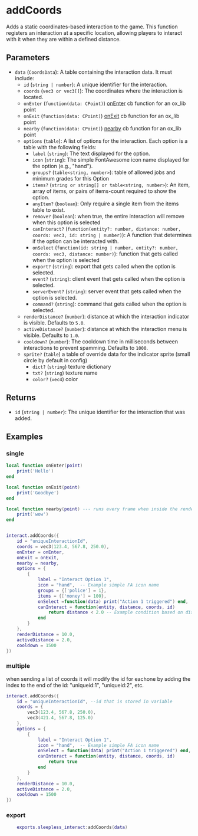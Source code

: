 
# addCoords

Adds a static coordinates-based interaction to the game. This function registers an interaction at a specific location, allowing players to interact with it when they are within a defined distance.

## Parameters

- `data` (`CoordsData`): A table containing the interaction data. It must include:
  - `id` (`string | number`): A unique identifier for the interaction.
  - `coords` (`vec3 or vec3[]`): The coordinates where the interaction is located.
  - `onEnter` (`function(data: CPoint)`) [onEnter](https://overextended.dev/ox_lib/Modules/Points/Lua/Client) cb function for an ox_lib point
  - `onExit` (`function(data: CPoint)`)  [onExit](https://overextended.dev/ox_lib/Modules/Points/Lua/Client) cb function for an ox_lib point
  - `nearby` (`function(data: CPoint)`)  [nearby](https://overextended.dev/ox_lib/Modules/Points/Lua/Client) cb function for an ox_lib point
  - `options` (`table`): A list of options for the interaction. Each option is a table with the following fields:
    - `label` (`string`): The text displayed for the option.
    - `icon` (`string`): The simple FontAwesome icon name displayed for the option (e.g., "hand").
    - `groups?` (`table<string, number>`): table of allowed jobs and minimum grades for this Option
    - `items?` (`string or string[] or table<string, number>`): An item, array of items, or pairs of items-count required to show the option.
    - `anyItem?` (`boolean`): Only require a single item from the items table to exist.
    - `remove?` (`boolean`): when true, the entire interaction will remove when this option is selected
    - `canInteract?` (`function(entity?: number, distance: number, coords: vec3, id: string | number)`): A function that determines if the option can be interacted with.
    - `onSelect` (`function(id: string | number, entity?: number, coords: vec3, distance: number)`): function that gets called when the option is selected
    - `export?` (`string`): export that gets called when the option is selected.
    - `event?` (`string`): client event that gets called when the option is selected.
    - `serverEvent?` (`string`): server event that gets called when the option is selected.
    - `command?` (`string`): command that gets called when the option is selected.
  - `renderDistance?` (`number`): distance at which the interaction indicator is visible. Defaults to `5.0`.
  - `activeDistance?` (`number`): distance at which the interaction menu is visible. Defaults to `1.0`.
  - `cooldown?` (`number`): The cooldown time in milliseconds between interactions to prevent spamming. Defaults to `1000`.
  - `sprite?` (`table`) a table of override data for the indicator sprite (small circle by default in config)
    - `dict?` (`string`) texture dictionary
    - `txt?` (`string`) texture name
    - `color?` (`vec4`) color

## Returns

- `id` (`string | number`): The unique identifier for the interaction that was added.

## Examples

### single

```lua
local function onEnter(point)
    print('Hello')
end

local function onExit(point)
    print('Goodbye')
end

local function nearby(point) --- runs every frame when inside the render distance
    print('wow')
end


interact.addCoords({
    id = "uniqueInteractionId",
    coords = vec3(123.4, 567.8, 250.0),
    onEnter = onEnter,
    onExit = onExit,
    nearby = nearby,
    options = {
        {
            label = "Interact Option 1",
            icon = "hand",  -- Example simple FA icon name
            groups = {['police'] = 1},
            items = {['money'] = 100},
            onSelect =function(data) print("Action 1 triggered") end,
            canInteract = function(entity, distance, coords, id)
                return distance < 2.0 -- Example condition based on distance
            end
        }
    },
    renderDistance = 10.0,
    activeDistance = 2.0,
    cooldown = 1500
})
```

### multiple

<Callout type="warning">
    when sending a list of coords it will modify the id for eachone by adding the index to the end of the id: "uniqueid:1", "uniqueid:2", etc.
</Callout>

```lua
interact.addCoords({
    id = "uniqueInteractionId", --id that is stored in variable
    coords = {
        vec3(123.4, 567.8, 250.0),
        vec3(421.4, 567.8, 125.0)
    },
    options = {
        {
            label = "Interact Option 1",
            icon = "hand",  -- Example simple FA icon name
            onSelect = function(data) print("Action 1 triggered") end,
            canInteract = function(entity, distance, coords, id)
                return true
            end
        }
    },
    renderDistance = 10.0,
    activeDistance = 2.0,
    cooldown = 1500
})
```

### export

```lua
    exports.sleepless_interact:addCoords(data)
```